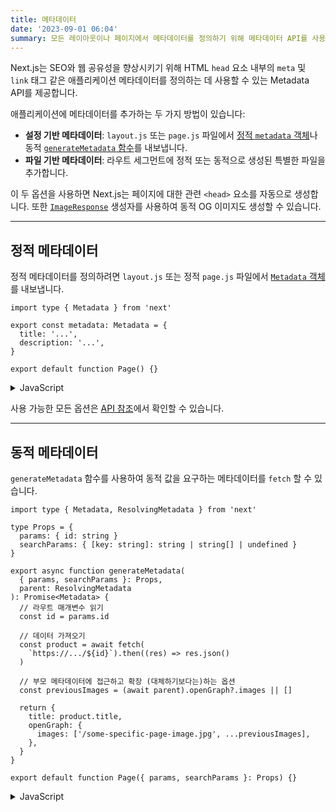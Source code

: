 ```yaml
---
title: 메타데이터
date: '2023-09-01 06:04'
summary: 모든 레이아웃이나 페이지에서 메타데이터를 정의하기 위해 메타데이터 API를 사용하세요.
---
```


<TOCInline toc={props.toc} asDisclosure />


Next.js는 SEO와 웹 공유성을 향상시키기 위해 HTML `head` 요소 내부의 `meta` 및 `link` 태그 같은 애플리케이션 메타데이터를 정의하는 데 사용할 수 있는 Metadata API를 제공합니다.

애플리케이션에 메타데이터를 추가하는 두 가지 방법이 있습니다:

- **설정 기반 메타데이터**: `layout.js` 또는 `page.js` 파일에서 [정적 `metadata` 객체](https://nextjs.org/docs/app/api-reference/functions/generate-metadata#metadata-object)나 동적 [`generateMetadata` 함수](https://nextjs.org/docs/app/api-reference/functions/generate-metadata#generatemetadata-function)를 내보냅니다.
- **파일 기반 메타데이터**: 라우트 세그먼트에 정적 또는 동적으로 생성된 특별한 파일을 추가합니다.

이 두 옵션을 사용하면 Next.js는 페이지에 대한 관련 `<head>` 요소를 자동으로 생성합니다. 또한 [`ImageResponse`](https://nextjs.org/docs/app/api-reference/functions/image-response) 생성자를 사용하여 동적 OG 이미지도 생성할 수 있습니다.

---

## 정적 메타데이터

정적 메타데이터를 정의하려면 `layout.js` 또는 정적 `page.js` 파일에서 [`Metadata` 객체](https://nextjs.org/docs/app/api-reference/functions/generate-metadata#metadata-object)를 내보냅니다.

```tsx filename="layout.tsx / page.tsx" switcher
import type { Metadata } from 'next'

export const metadata: Metadata = {
  title: '...',
  description: '...',
}

export default function Page() {}
```
<details>
    <summary>JavaScript</summary>

```jsx filename="layout.js / page.js" switcher
export const metadata = {
  title: '...',
  description: '...',
}

export default function Page() {}
```
</details>

사용 가능한 모든 옵션은 [API 참조](https://nextjs.org/docs/app/api-reference/functions/generate-metadata)에서 확인할 수 있습니다.

---

## 동적 메타데이터

`generateMetadata` 함수를 사용하여 동적 값을 요구하는 메타데이터를 `fetch` 할 수 있습니다.

```tsx filename="app/products/[id]/page.tsx" switcher
import type { Metadata, ResolvingMetadata } from 'next'

type Props = {
  params: { id: string }
  searchParams: { [key: string]: string | string[] | undefined }
}

export async function generateMetadata(
  { params, searchParams }: Props,
  parent: ResolvingMetadata
): Promise<Metadata> {
  // 라우트 매개변수 읽기
  const id = params.id

  // 데이터 가져오기
  const product = await fetch(
    `https://.../${id}`).then((res) => res.json()
  )

  // 부모 메타데이터에 접근하고 확장 (대체하기보다는)하는 옵션
  const previousImages = (await parent).openGraph?.images || []

  return {
    title: product.title,
    openGraph: {
      images: ['/some-specific-page-image.jpg', ...previousImages],
    },
  }
}

export default function Page({ params, searchParams }: Props) {}
```
<details>
    <summary>JavaScript</summary>
```jsx filename="app/products/[id]/page.js" switcher
export async function generateMetadata({ params, searchParams }, parent) {
  // 라우트 매개변수 읽기
  const id = params.id

  // 데이터 가져오기
  const product = await fetch(
    `https://.../${id}`).then((res) => res.json()
  )

  // 부모 메타데이터에 접근하고 확장 (대체하기보다는)하는 옵션
  const previousImages = (await parent).openGraph?.images || []

  return {
    title: product.title,
    openGraph: {
      images: ['/some-specific-page-image.jpg', ...previousImages],
    },
  }
}

export default function Page({ params, searchParams }) {}
```
</details>

사용 가능한 모든 매개변수에 대해 [API 참조](https://nextjs.org/docs/app/api-reference/functions/generate-metadata)에서 확인하세요.

> **알아두면 좋은 점**:
>
> - `generateMetadata`를 통한 정적 및 동적 메타데이터는 **Server Components에서만 지원**됩니다.
> - `fetch` 요청은 `generateMetadata`, `generateStaticParams`, Layouts, Pages 및 Server Components의 동일한 데이터에 대해 자동으로 [메모화](/docs/nextjs/caching/request-memoization)됩니다. `fetch`를 사용할 수 없는 경우 React [`cache`를 사용](/docs/nextjs/caching/request-memoization)할 수 있습니다.
> - Next.js는 클라이언트에 UI를 스트리밍하기 전에 `generateMetadata` 내의 데이터 가져오기가 완료될 때까지 기다립니다. 이렇게 하면 [스트리밍된 응답](/docs/nextjs/routing/loading-ui-and-streaming)의 첫 번째 부분에 `<head>` 태그가 포함됩니다.

---

## 파일 기반 메타데이터

메타데이터를 위해 사용할 수 있는 특별한 파일들은 다음과 같습니다:

- [favicon.ico, apple-icon.jpg, icon.jpg](https://nextjs.org/docs/app/api-reference/file-conventions/metadata/app-icons)
- [opengraph-image.jpg and twitter-image.jpg](https://nextjs.org/docs/app/api-reference/file-conventions/metadata/opengraph-image)
- [robots.txt](https://nextjs.org/docs/app/api-reference/file-conventions/metadata/robots)
- [sitemap.xml](https://nextjs.org/docs/app/api-reference/file-conventions/metadata/sitemap)

이들 파일들을 정적 메타데이터로 사용하거나 코드로 이 파일들을 프로그래밍적으로 생성할 수 있습니다.

구현과 예제는 [메타데이터 파일](https://nextjs.org/docs/app/api-reference/functions/generate-metadata) API 참조 및 [동적 이미지 생성](#동적-이미지-생성)에서 확인하세요.

---

## 동작

파일 기반 메타데이터는 더 높은 우선순위를 가지며, 설정 기반 메타데이터를 덮어씁니다.

### 기본 필드

메타데이터를 정의하지 않는 경로에도 항상 추가되는 두 개의 기본 `meta` 태그가 있습니다:

- [메타 문자셋 태그](https://developer.mozilla.org/docs/Web/HTML/Element/meta#attr-charset)는 웹사이트의 문자 인코딩을 설정합니다.
- [메타 뷰포트 태그](https://developer.mozilla.org/docs/Web/HTML/Viewport_meta_tag)는 웹사이트의 뷰포트 너비와 스케일을 다양한 장치에 맞게 조정합니다.

```html
<meta charset="utf-8" />
<meta name="viewport" content="width=device-width, initial-scale=1" />
```

> **알아두면 좋은 점**: 기본 [`viewport`](https://nextjs.org/docs/app/api-reference/functions/generate-metadata#viewport) 메타 태그를 덮어쓸 수 있습니다.

### 순서

메타데이터는 최종 `page.js` 세그먼트에 가장 가까운 세그먼트로부터 루트 세그먼트까지 순서대로 평가됩니다. 예를 들면:

1. `app/layout.tsx` (루트 레이아웃)
2. `app/blog/layout.tsx` (중첩된 블로그 레이아웃)
3. `app/blog/[slug]/page.tsx` (블로그 페이지)

### 병합

[평가 순서](#순서)를 따라 같은 경로의 여러 세그먼트에서 내보낸 메타데이터 객체는 경로의 최종 메타데이터 출력물을 형성하기 위해 **얕게** 병합됩니다. 중복 키는 순서에 따라 **대체**됩니다.

이것은 [`openGraph`](https://nextjs.org/docs/app/api-reference/functions/generate-metadata#opengraph)와 [`robots`](https://nextjs.org/docs/app/api-reference/functions/generate-metadata#robots)와 같이 중첩된 필드를 가진 메타데이터가 이전 세그먼트에서 정의되면 마지막 세그먼트에서 **덮어쓰게** 됨을 의미합니다.


#### 필드 덮어쓰기

```jsx filename="app/layout.js"
export const metadata = {
  title: 'Acme',
  openGraph: {
    title: 'Acme',
    description: 'Acme는 ...입니다.',
  },
}
```
<details>
    <summary>JavaScript</summary>
```jsx filename="app/blog/page.js"
export const metadata = {
  title: '블로그',
  openGraph: {
    title: '블로그',
  },
}

// 출력:
// <title>블로그</title>
// <meta property="og:title" content="블로그" />
```
</details>

위 예제에서:

- `app/layout.js`의 `title`은 `app/blog/page.js`의 `title`로 **대체**됩니다.
- `app/layout.js`의 모든 `openGraph` 필드는 `app/blog/page.js`에서 `openGraph` 메타데이터를 설정하기 때문에 **대체**됩니다. `openGraph.description`이 없는 것에 주목하세요.

세그먼트간에 중첩된 필드를 공유하면서 다른 필드를 덮어쓰고 싶다면 별도의 변수로 분리할 수 있습니다:

```jsx filename="app/shared-metadata.js"
export const openGraphImage = { images: ['http://...'] }
```

```jsx filename="app/page.js"
import { openGraphImage } from './shared-metadata'

export const metadata = {
  openGraph: {
    ...openGraphImage,
    title: '홈',
  },
}
```
<details>
    <summary>JavaScript</summary>
```jsx filename="app/about/page.js"
import { openGraphImage } from '../shared-metadata'

export const metadata = {
  openGraph: {
    ...openGraphImage,
    title: '소개',
  },
}
```
</details>

위 예제에서, OG 이미지는 `app/layout.js`와 `app/about/page.js` 사이에서 공유되며 타이틀은 다릅니다.


#### 필드 상속

```jsx filename="app/layout.js"
export const metadata = {
  title: 'Acme',
  openGraph: {
    title: 'Acme',
    description: 'Acme는 ...입니다.',
  },
}
```

```jsx filename="app/about/page.js"
export const metadata = {
  title: '소개',
}

// 출력:
// <title>소개</title>
// <meta property="og:title" content="Acme" />
// <meta property="og:description" content="Acme는 ...입니다." />
```

**주의사항**

- `app/layout.js`의 `title`은 `app/about/page.js`의 `title`로 **대체**됩니다.
- `app/about/page.js`가 `openGraph` 메타데이터를 설정하지 않기 때문에 `app/layout.js`의 모든 `openGraph` 필드가 **상속**됩니다.

## 동적 이미지 생성

`ImageResponse` 생성자를 사용하면 JSX와 CSS를 이용하여 동적 이미지를 생성할 수 있습니다. 이는 Open Graph 이미지, Twitter 카드 등의 소셜 미디어 이미지를 생성하기에 유용합니다.

`ImageResponse`는 [Edge Runtime](/docs/nextjs/rendering/edge-and-nodejs-runtimes#edge-runtime)을 사용하며, Next.js는 자동으로 엣지에서 캐싱된 이미지에 올바른 헤더를 추가하여 성능을 향상시키고 다시 계산을 줄입니다.

이를 사용하려면 `next/server`에서 `ImageResponse`를 가져올 수 있습니다:

```jsx filename="app/about/route.js"
import { ImageResponse } from 'next/server'

export const runtime = 'edge'

export async function GET() {
  return new ImageResponse(
    (
      <div
        style={{
          fontSize: 128,
          background: 'white',
          width: '100%',
          height: '100%',
          display: 'flex',
          textAlign: 'center',
          alignItems: 'center',
          justifyContent: 'center',
        }}
      >
        안녕, 세상아!
      </div>
    ),
    {
      width: 1200,
      height: 600,
    }
  )
}
```

`ImageResponse`는 [Route Handlers](/docs/nextjs/routing/route-handlers) 및 파일 기반 메타데이터를 포함한 다른 Next.js API와 잘 통합됩니다. 예를 들어, `opengraph-image.tsx` 파일에서 `ImageResponse`를 사용하여 빌드 시간 또는 요청 시간에 동적으로 Open Graph 이미지를 생성할 수 있습니다.

`ImageResponse`는 flexbox와 절대 위치 지정, 사용자 정의 폰트, 텍스트 줄 바꿈, 중앙 정렬 및 중첩된 이미지를 포함한 일반적인 CSS 속성을 지원합니다. [지원되는 CSS 속성의 전체 목록을 확인하십시오](https://nextjs.org/docs/app/api-reference/functions/image-response).

> **알아두면 좋아요**:
>
> - 예제는 [Vercel OG Playground](https://og-playground.vercel.app/)에서 확인할 수 있습니다.
> - `ImageResponse`는 HTML과 CSS를 PNG로 변환하기 위해 [@vercel/og](https://vercel.com/docs/concepts/functions/edge-functions/og-image-generation), [Satori](https://github.com/vercel/satori), 및 Resvg를 사용합니다.
> - 오직 Edge Runtime만 지원됩니다. 기본 Node.js 런타임은 작동하지 않습니다.
> - flexbox와 CSS 속성의 부분 집합만 지원됩니다. 고급 레이아웃(예: `display: grid`)은 작동하지 않습니다.
> - 번들 최대 크기는 `500KB`입니다. 번들 크기에는 JSX, CSS, 폰트, 이미지 및 기타 모든 자산이 포함됩니다. 제한을 초과하는 경우 자산의 크기를 줄이거나 런타임에 가져올 수 있습니다.
> - `ttf`, `otf`, 및 `woff` 폰트 형식만 지원됩니다. 폰트 파싱 속도를 최대화하기 위해 `ttf` 또는 `otf`가 `woff`보다 선호됩니다.

---

## JSON-LD

[JSON-LD](https://json-ld.org/)는 검색 엔진이 귀하의 콘텐츠를 이해하는 데 사용할 수 있는 구조화된 데이터 형식입니다. 예를 들면, 이를 사용하여 사람, 이벤트, 조직, 영화, 책, 레시피 등 많은 종류의 엔터티를 설명할 수 있습니다.

현재 JSON-LD에 대한 추천 방식은 `layout.js` 또는 `page.js` 컴포넌트 내에서 구조화된 데이터를 `<script>` 태그로 렌더링하는 것입니다. 예를 들면:

```tsx filename="app/products/[id]/page.tsx" switcher
export default async function Page({ params }) {
  const product = await getProduct(params.id)

  const jsonLd = {
    '@context': 'https://schema.org',
    '@type': 'Product',
    name: product.name,
    image: product.image,
    description: product.description,
  }

  return (
    <section>
      {/* 페이지에 JSON-LD 추가 */}
      <script
        type="application/ld+json"
        dangerouslySetInnerHTML={{ __html: JSON.stringify(jsonLd) }}
      />
      {/* ... */}
    </section>
  )
}
```
<details>
    <summary>JavaScript</summary>
```jsx filename="app/products/[id]/page.js" switcher
export default async function Page({ params }) {
  const product = await getProduct(params.id)

  const jsonLd = {
    '@context': 'https://schema.org',
    '@type': 'Product',
    name: product.name,
    image: product.image,
    description: product.description,
  }

  return (
    <section>
      {/* 페이지에 JSON-LD 추가 */}
      <script
        type="application/ld+json"
        dangerouslySetInnerHTML={{ __html: JSON.stringify(jsonLd) }}
      />
      {/* ... */}
    </section>
  )
}
```
</details>

구조화된 데이터를 [Rich Results Test](https://search.google.com/test/rich-results)로 Google에 대하여 검증하고 테스트하거나 일반적인 [Schema Markup Validator](https://validator.schema.org/)를 사용할 수 있습니다.

TypeScript를 사용하여 [`schema-dts`](https://www.npmjs.com/package/schema-dts)와 같은 커뮤니티 패키지로 JSON-LD를 타입화 할 수 있습니다:

```tsx
import { Product, WithContext } from 'schema-dts'

const jsonLd: WithContext<Product> = {
  '@context': 'https://schema.org',
  '@type': 'Product',
  name: 'Next.js 스티커',
  image: 'https://nextjs.org/imgs/sticker.png',
  description: '정적의 속도에서 동적으로.',
}
```
